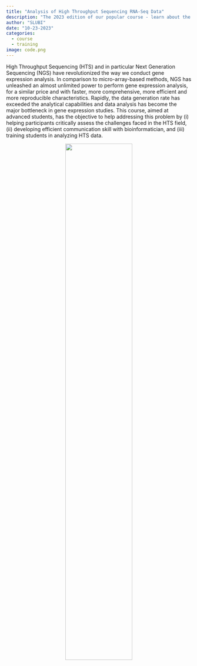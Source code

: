 ```yaml
---
title: "Analysis of High Throughput Sequencing RNA-Seq Data"
description: "The 2023 edition of our popular course - learn about the ins and outs of working with RNA-sequencing data."
author: "SLUBI"
date: "10-23-2023"
categories:
  - course
  - training
image: code.png
---
```


High Throughput Sequencing (HTS) and in particular Next Generation Sequencing (NGS) have revolutionized the way we conduct gene expression analysis. In comparison to micro-array-based methods, NGS has unleashed an almost unlimited power to perform gene expression analysis, for a similar price and with faster, more comprehensive, more efficient and more reproducible characteristics. Rapidly, the data generation rate has exceeded the analytical capabilities and data analysis has become the major bottleneck in gene expression studies. This course, aimed at advanced students, has the objective to help addressing this problem by (i) helping participants critically assess the challenges faced in the HTS field, (ii) developing efficient communication skill with bioinformatician, and (iii) training students in analyzing HTS data.


<center>
![](code.png){.class width=60%}